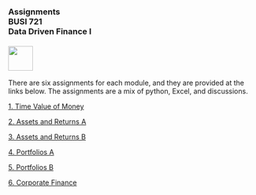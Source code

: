 ### Assignments<br>BUSI 721<br>Data Driven Finance I<br><br>![](RiceBusiness-transparent-logo-sm.png){height="50"}<br>

There are six assignments for each module, and they are provided at the links below.  The assignments are a mix of python, Excel, and discussions.


[1. Time Value of Money](assignment1.qmd)

[2. Assets and Returns A](assignment2.qmd)

[3. Assets and Returns B](assignment3.qmd)

[4. Portfolios A](assignment4.qmd)

[5. Portfolios B](assignment5.qmd)

[6. Corporate Finance](assignment6.qmd)

